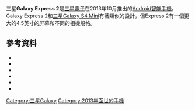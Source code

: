 {{Infobox mobile phone
| name          = Samsung Galaxy Express 2 
| logo          = 
| logosize      = 
| image         = 
| imagesize     = 
| alt           = 
| caption       = 
| brand         = 
| manufacturer  = [[三星電子|三星電子]]
| series        = [[Samsung_Galaxy|Galaxy]]
| carrier       = 
| networks      = [[2G|2G]]: GSM 850 / 900 / 1800 / 1900<br/>[[3G|3G]]: HSDPA 850 / 900 / 2100<br/>[[4G|4G]]: LTE 800 / 900 / 1800 / 2600
| released      = {{Start date and age|2013|10}}
| price         = <!--[[WP:NOPRICES|WP:NOPRICES]]-->
| available     = 
| discontinued  = <!-- {{End date|YYYY|MM|DD}} -->
| predecessor   = [[Samsung_Galaxy_Express|Samsung Galaxy Express]]
| successor     = 
| related       = 
| type          = 
| form          = 
| size          = 132.4 x 65.7 x 9.8 mm
| weight        = 134.2 (4.73 oz) g
| os            = [[Android_OS|Android OS]] v4.2.2 (Jelly Bean OS) with [[TouchWiz|TouchWiz]] UI
| soc           = [[Qualcomm|Qualcomm]] Snapdragon 400 (MSM8930AB)
| cpu           = 1.7 GHz 雙核 Krait 300
| gpu           = [[Adreno|Adreno]] 305 
| memory        = 1.5 GB RAM
| storage       = 8 GB
| memory_card   = microSD 最高達 64 GB (Hot-swappable)
| battery       = 2100 mAh
| input         =  [[PLS|PLS]] [[TFT_LCD|TFT LCD]] 4.6 inches, 540x960 [[像素|px]] (245 ppi) [[多點觸控|多點觸控]][[電容式|電容式]][[觸摸屏|觸摸屏]], [[按扭|按扭]], [[AGPS|AGPS]]，[[气压表|气压表]]，[[陀螺儀|陀螺儀]]，[[加速計|加速計]]
| display       = {{convert|4.6|in|mm|abbr=on}} diagonal [[IPS_panel|PLS]] [[Thin-film-transistor_liquid-crystal_display|TFT LCD]]. <br /> 540x960 px (245ppi) [[Graphics_display_resolution#qHD|qHD]]<br /> 16M colors
| ext_display   = 
| rear_camera   = 5MP and [[720p|720p]] video recording
| front_camera  = 0.3 MP
| media_formats = MP3, AAC, AAC+, WMA, WAV, MP4, H.264, 3Gp, Xvid support
| ringtone      = WAV/MP3
| connectivity  = [[4G_LTE|4G]], [[HSPA|HSPA]], [[Bluetooth|Bluetooth]] 4.0+LE, [[Wi-Fi|Wi-Fi]], Wi-Fi Hotspot, WI-FI a/b/g/n [[DLNA|DLNA]], Kies Air, [[USB_2.0|USB 2.0]] High-Speed, [[NFC|NFC]], S Beam, [[MHL|MHL]]
| other         = AllShare, [[FM|FM]] radio with [[RDS|RDS]] and FM recording, [[S_Voice|S Voice]], [[Google_Play|Google Play]], [[Samsung_Apps|Samsung Apps]]
| sar           = 
| hac           = 
| references    = 
}}三星'''Galaxy Express 2'''是[[三星電子|三星電子]]在2013年10月推出的[[Android|Android]][[智能手機|智能手機]]。Galaxy Express 2和[[三星Galaxy_S4_Mini|三星Galaxy S4 Mini]]有著類似的設計，但Express 2有一個更大的4.5英寸的屏幕和不同的相機規格。

== 參考資料 ==
*{{cite web |url=http://www.theverge.com/2011/12/7/2585779/android-history |title=Android: A visual history |author=Ziegler, Chris |date=7 December 2011 |work=The Verge |publisher=Vox Media |accessdate=16 June 2012 |archive-date=2013-01-21 |archive-url=https://www.webcitation.org/6DpDvrrwH?url=http://www.theverge.com/2011/12/7/2585779/android-history |dead-url=no }}
*{{cite web |url=http://www.businessweek.com/technology/content/aug2005/tc20050817_0949_tc024.htm |title=Google Buys Android for Its Mobile Arsenal |last=Elgin |first=Ben |date=August 17, 2005 |work=Bloomberg Businessweek |publisher=Bloomberg |archiveurl=https://www.webcitation.org/5wk7sIvVb?url=http://www.businessweek.com/technology/content/aug2005/tc20050817_0949_tc024.htm |archivedate=2011-02-24 |accessdate=2012-02-20 |deadurl=yes }}
*{{cite web |url=http://www.androidcentral.com/samsung-galaxy-express-2-hits-vodafone-uk-october-23 |title=Samsung Galaxy Express 2 hits UK on October 23 |author=Dobie, Alex |date=22 October 2013 |publisher=Android Central |accessdate=8 November 2013 |archive-date=2015-07-14 |archive-url=https://web.archive.org/web/20150714104350/http://www.androidcentral.com/samsung-galaxy-express-2-hits-vodafone-uk-october-23 |dead-url=no }}
*{{cite web |url=http://shop.vodafone.co.uk/shop/mobile-phone/samsung-galaxy-express-2-blue-paym#/specifications |title=GALAXY Express 2 – Tech Specs |author= |date= |work= |publisher=Vodafone UK |accessdate=8 November 2013 |archive-date=2014-03-21 |archive-url=https://web.archive.org/web/20140321071135/http://shop.vodafone.co.uk/shop/mobile-phone/samsung-galaxy-express-2-blue-paym/#/specifications |dead-url=no }}
*{{cite web |url=https://play.google.com/about/ |title=Play everywhere you go |author= |date= |work= |publisher=[[Google|Google]] |accessdate=6 July 2012 |archive-date=2015-04-24 |archive-url=https://web.archive.org/web/20150424031337/http://play.google.com/about/ |dead-url=no }}
*{{cite news |title=Samsung boosts Galaxy appeal with Music Hub |author=Sandle, Paul |url=http://www.reuters.com/article/2012/05/29/us-samsung-music-hub-idUSBRE84S07820120529 |agency=[[Reuters|Reuters]] |publisher=[[Thomson_Reuters|Thomson Reuters]] |date=29 May 2012 |accessdate=8 August 2012 |archive-date=2015-07-07 |archive-url=https://web.archive.org/web/20150707191250/http://www.reuters.com/article/2012/05/29/us-samsung-music-hub-idUSBRE84S07820120529 |dead-url=no }}

[[Category:三星Galaxy|Category:三星Galaxy]]
[[Category:2013年面世的手機|Category:2013年面世的手機]]